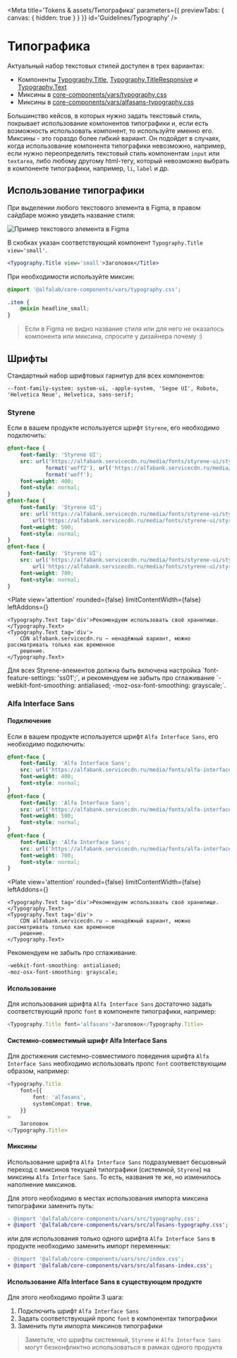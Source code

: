 
<Meta
    title='Tokens & assets/Типографика'
    parameters={{ previewTabs: { canvas: { hidden: true } } }}
    id='Guidelines/Typography'
/>

# Типографика

Актуальный набор текстовых стилей доступен в трех вариантах:

-   Компоненты [Typography.Title](/docs/typography--typography-title),
    [Typography.TitleResponsive](/docs/typography--typography-title-responsive) и 
    [Typography.Text](/docs/typography--typography-text)
-   Миксины в [core-components/vars/typography.css](https://github.com/core-ds/core-components/blob/master/packages/vars/src/typography.css)
-   Миксины в [core-components/vars/alfasans-typography.css](https://github.com/core-ds/core-components/blob/master/packages/vars/src/alfasans-typography.css)

Большинство кейсов, в которых нужно задать текстовый стиль, покрывает использование компонентов типографики и, если есть возможность использовать компонент, то используйте именно его.
Миксины - это гораздо более гибкий вариант. Он подойдет в случаях,
когда использование компонента типографики невозможно, например, если нужно переопределить текстовый стиль компонентам `input` или `textarea`,
либо любому другому html-тегу, который невозможно выбрать в компоненте типографики, например, `li`, `label` и др.

## Использование типографики

При выделении любого текстового элемента в Figma, в правом сайдбаре можно увидеть название стиля:

<img
    src='./images/typography_figma-element.png'
    width={388}
    alt='Пример текстового элемента в Figma'
/>

В скобках указан соответствующий компонент `Typography.Title view='small'`.

```jsx
<Typography.Title view='small'>Заголовок</Title>
```

При необходимости используйте миксин:

```css
@import '@alfalab/core-components/vars/typography.css';

.item {
    @mixin headline_small;
}
```

> Если в Figma не видно название стиля или для него не оказалось компонента или миксина, спросите у дизайнера почему :)

## Шрифты

Стандартный набор шрифтовых гарнитур для всех компонентов:

`--font-family-system: system-ui, -apple-system, 'Segoe UI', Roboto, 'Helvetica Neue', Helvetica, sans-serif;`

### Styrene

Если в вашем продукте используется шрифт `Styrene`, его необходимо подключить:

```css
@font-face {
    font-family: 'Styrene UI';
    src: url('https://alfabank.servicecdn.ru/media/fonts/styrene-ui/styrene-ui_regular.woff2')
            format('woff2'), url('https://alfabank.servicecdn.ru/media/fonts/styrene-ui/styrene-ui_regular.woff')
            format('woff');
    font-weight: 400;
    font-style: normal;
}
@font-face {
    font-family: 'Styrene UI';
    src: url('https://alfabank.servicecdn.ru/media/fonts/styrene-ui/styrene-ui_medium.woff2') format('woff2'),
        url('https://alfabank.servicecdn.ru/media/fonts/styrene-ui/styrene-ui_medium.woff') format('woff');
    font-weight: 500;
    font-style: normal;
}
@font-face {
    font-family: 'Styrene UI';
    src: url('https://alfabank.servicecdn.ru/media/fonts/styrene-ui/styrene-ui_bold.woff2') format('woff2'),
        url('https://alfabank.servicecdn.ru/media/fonts/styrene-ui/styrene-ui_bold.woff') format('woff');
    font-weight: 700;
    font-style: normal;
}
```

<Plate
    view='attention'
    rounded={false}
    limitContentWidth={false}
    leftAddons={<StatusBadge view='attention-alert' />}
>
    <Typography.Text tag='div'>Рекомендуем использовать своё хранилище.</Typography.Text>
    <Typography.Text tag='div'>
        CDN alfabank.servicecdn.ru — ненадёжный вариант, можно рассматривать только как временное
        решение.
    </Typography.Text>
</Plate>

<p style={{ marginTop: '24px' }}>
    Для всех Styrene-элементов должна быть включена настройка `font-feature-settings: 'ss01';`, и
    рекомендуем не забыть про сглаживание `-webkit-font-smoothing: antialiased;
    -moz-osx-font-smoothing: grayscale;`.
</p>

### Alfa Interface Sans

#### Подключение

Если в вашем продукте используется шрифт `Alfa Interface Sans`, его необходимо подключить:

```css
@font-face {
    font-family: 'Alfa Interface Sans';
    src: url('https://alfabank.servicecdn.ru/media/fonts/alfa-interface-sans_regular.woff2') format('woff2');
    font-weight: 400;
    font-style: normal;
}
@font-face {
    font-family: 'Alfa Interface Sans';
    src: url('https://alfabank.servicecdn.ru/media/fonts/alfa-interface-sans_medium.woff2') format('woff2');
    font-weight: 500;
    font-style: normal;
}
@font-face {
    font-family: 'Alfa Interface Sans';
    src: url('https://alfabank.servicecdn.ru/media/fonts/alfa-interface-sans_bold.woff2') format('woff2');
    font-weight: 700;
    font-style: normal;
}
```

<Plate
    view='attention'
    rounded={false}
    limitContentWidth={false}
    leftAddons={<StatusBadge view='attention-alert' />}
>
    <Typography.Text tag='div'>Рекомендуем использовать своё хранилище.</Typography.Text>
    <Typography.Text tag='div'>
        CDN alfabank.servicecdn.ru — ненадёжный вариант, можно рассматривать только как временное
        решение.
    </Typography.Text>
</Plate>

Pекомендуем не забыть про сглаживание.

```css
-webkit-font-smoothing: antialiased;
-moz-osx-font-smoothing: grayscale;
```

#### Использование

Для использования шрифта `Alfa Interface Sans` достаточно задать соответствующий пропс `font` в компоненте типографики, например:

```typescript
<Typography.Title font='alfasans'>Заголовок</Typography.Title>
```

#### Системно-совместимый шрифт Alfa Interface Sans

Для достижения системно-совместимого поведения шрифта `Alfa Interface Sans` необходимо использовать пропс `font` соответствующим образом, например:

```typescript
<Typography.Title
    font={{
        font: 'alfasans',
        systemCompat: true,
    }}
>
    Заголовок
</Typography.Title>
```

#### Миксины

Использование шрифта `Alfa Interface Sans` подразумевает бесшовный переход с миксинов текущей типографики (системной, `Styrene`) на миксины `Alfa Interface Sans`.
То есть, названия те же, но изменилось наполнение миксинов.

Для этого необходимо в местах использования импорта миксина типографики заменить путь:

```diff
- @import '@alfalab/core-components/vars/src/typography.css';
+ @import '@alfalab/core-components/vars/src/alfasans-typography.css';
```

или для использования только одного шрифта `Alfa Interface Sans` в продукте необходимо заменить импорт переменных:

```diff
- @import '@alfalab/core-components/vars/src/index.css';
+ @import '@alfalab/core-components/vars/src/alfasans-index.css';
```

#### Использование Alfa Interface Sans в существующем продукте

Для этого необходимо пройти 3 шага:

1. Подключить шрифт `Alfa Interface Sans`
2. Задать соответствующий пропс `font` в компонентах типографики
3. Заменить пути импорта миксинов типографики

> Заметьте, что шрифты системный, `Styrene` и `Alfa Interface Sans` могут безконфликтно использоваться в рамках одного продукта
